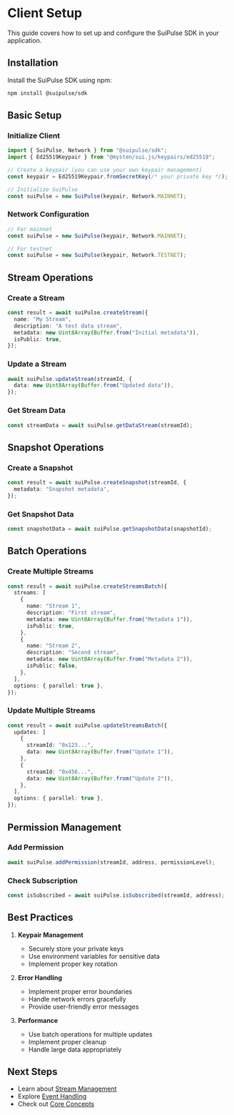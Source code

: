 # Client Setup

This guide covers how to set up and configure the SuiPulse SDK in your application.

## Installation

Install the SuiPulse SDK using npm:

```bash
npm install @suipulse/sdk
```

## Basic Setup

### Initialize Client

```typescript
import { SuiPulse, Network } from "@suipulse/sdk";
import { Ed25519Keypair } from "@mysten/sui.js/keypairs/ed25519";

// Create a keypair (you can use your own keypair management)
const keypair = Ed25519Keypair.fromSecretKey(/* your private key */);

// Initialize SuiPulse
const suiPulse = new SuiPulse(keypair, Network.MAINNET);
```

### Network Configuration

```typescript
// For mainnet
const suiPulse = new SuiPulse(keypair, Network.MAINNET);

// For testnet
const suiPulse = new SuiPulse(keypair, Network.TESTNET);
```

## Stream Operations

### Create a Stream

```typescript
const result = await suiPulse.createStream({
  name: "My Stream",
  description: "A test data stream",
  metadata: new Uint8Array(Buffer.from("Initial metadata")),
  isPublic: true,
});
```

### Update a Stream

```typescript
await suiPulse.updateStream(streamId, {
  data: new Uint8Array(Buffer.from("Updated data")),
});
```

### Get Stream Data

```typescript
const streamData = await suiPulse.getDataStream(streamId);
```

## Snapshot Operations

### Create a Snapshot

```typescript
const result = await suiPulse.createSnapshot(streamId, {
  metadata: "Snapshot metadata",
});
```

### Get Snapshot Data

```typescript
const snapshotData = await suiPulse.getSnapshotData(snapshotId);
```

## Batch Operations

### Create Multiple Streams

```typescript
const result = await suiPulse.createStreamsBatch({
  streams: [
    {
      name: "Stream 1",
      description: "First stream",
      metadata: new Uint8Array(Buffer.from("Metadata 1")),
      isPublic: true,
    },
    {
      name: "Stream 2",
      description: "Second stream",
      metadata: new Uint8Array(Buffer.from("Metadata 2")),
      isPublic: false,
    },
  ],
  options: { parallel: true },
});
```

### Update Multiple Streams

```typescript
const result = await suiPulse.updateStreamsBatch({
  updates: [
    {
      streamId: "0x123...",
      data: new Uint8Array(Buffer.from("Update 1")),
    },
    {
      streamId: "0x456...",
      data: new Uint8Array(Buffer.from("Update 2")),
    },
  ],
  options: { parallel: true },
});
```

## Permission Management

### Add Permission

```typescript
await suiPulse.addPermission(streamId, address, permissionLevel);
```

### Check Subscription

```typescript
const isSubscribed = await suiPulse.isSubscribed(streamId, address);
```

## Best Practices

1. **Keypair Management**

   - Securely store your private keys
   - Use environment variables for sensitive data
   - Implement proper key rotation

2. **Error Handling**

   - Implement proper error boundaries
   - Handle network errors gracefully
   - Provide user-friendly error messages

3. **Performance**
   - Use batch operations for multiple updates
   - Implement proper cleanup
   - Handle large data appropriately

## Next Steps

- Learn about [Stream Management](/docs/sdk/stream-management)
- Explore [Event Handling](/docs/sdk/event-handling)
- Check out [Core Concepts](/docs/core-concepts/data-streams)
